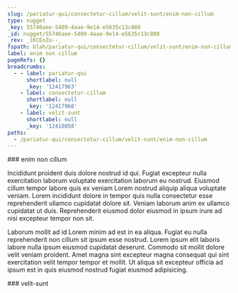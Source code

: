 ```yaml
---
slug: /pariatur-qui/consectetur-cillum/velit-sunt/enim-non-cillum
type: nugget
_key: 55746aee-5409-4aae-9e14-e5635c13c888
_id: nugget/55746aee-5409-4aae-9e14-e5635c13c888
_rev: _iKCEoZu--_
fspath: blah/pariatur-qui/consectetur-cillum/velit-sunt/enim-non-cillum.md
label: enim non cillum
pageRefs: {}
breadcrumbs:
  - - label: pariatur-qui
      shortlabel: null
      _key: '12417963'
    - label: consectetur-cillum
      shortlabel: null
      _key: '12417968'
    - label: velit-sunt
      shortlabel: null
      _key: '12418058'
paths:
  - /pariatur-qui/consectetur-cillum/velit-sunt/enim-non-cillum
---
```


<NuggetArea>
<Nugget slug="/pariatur-qui/consectetur-cillum/velit-sunt/enim-non-cillum" type="nugget" _key="55746aee-5409-4aae-9e14-e5635c13c888" _id="nugget/55746aee-5409-4aae-9e14-e5635c13c888" _rev="_iKCEoZu--_" fspath="blah/pariatur-qui/consectetur-cillum/velit-sunt/enim-non-cillum.md" label="enim non cillum" paths="/pariatur-qui/consectetur-cillum/velit-sunt/enim-non-cillum">
<NuggetBody>
### enim non cillum

Incididunt proident duis dolore nostrud id qui. Fugiat excepteur nulla exercitation laborum voluptate exercitation laborum eu nostrud. Eiusmod cillum tempor labore quis ex veniam Lorem nostrud aliquip aliqua voluptate veniam. Lorem incididunt dolore in tempor quis nulla consectetur esse reprehenderit ullamco cupidatat dolore sit. Veniam laborum anim ex ullamco cupidatat ut duis. Reprehenderit eiusmod dolor eiusmod in ipsum irure ad nisi excepteur tempor non sit.

Laborum mollit ad id Lorem minim ad est in ea aliqua. Fugiat eu nulla reprehenderit non cillum sit ipsum esse nostrud. Lorem ipsum elit laboris labore nulla ipsum eiusmod cupidatat deserunt. Commodo sit mollit dolore velit veniam proident. Amet magna sint excepteur magna consequat qui sint exercitation velit tempor tempor et mollit. Ut aliqua sit excepteur officia ad ipsum est in quis eiusmod nostrud fugiat eiusmod adipisicing.

</NuggetBody>
<Breadcrumbs>
<Crumbs>
<Crumb _key="12417963" label="pariatur-qui" /><Crumb _key="12417968" label="consectetur-cillum" /><Crumb _key="12418058" label="velit-sunt" />
</Crumbs>
</Breadcrumbs>
</Nugget>

<NuggetsInbound>
</NuggetsInbound>
<NuggetsOutbound>
</NuggetsOutbound>
</NuggetArea>
<PassagesInbound>
<Passage direction="inbound" type="passage" _key="12418058" _id="passage/12418058" _rev="_iKCEoZu---" label="velit-sunt" passage="velit-sunt" fspath="blah/pariatur-qui/consectetur-cillum/velit-sunt" paths="/pariatur-qui/consectetur-cillum/velit-sunt" slug="/pariatur-qui/consectetur-cillum/velit-sunt">
<NuggetBody>
### velit-sunt

</NuggetBody>
<Breadcrumbs>
<Crumbs>
<Crumb _key="12417963" label="pariatur-qui" /><Crumb _key="12417968" label="consectetur-cillum" />
</Crumbs>
</Breadcrumbs>
</Passage>

</PassagesInbound>
<PassagesOutbound>
</PassagesOutbound>